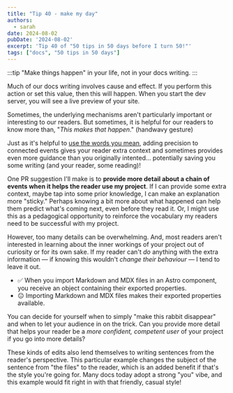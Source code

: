 ```yaml
---
title: "Tip 40 - make my day"
authors:
  - sarah
date: 2024-08-02
pubDate: '2024-08-02'
excerpt: 'Tip 40 of "50 tips in 50 days before I turn 50!"'
tags: ["docs", "50 tips in 50 days"]
---
```


:::tip
"Make things happen" in your life, not in your docs writing.
:::

Much of our docs writing involves cause and effect. If you perform this action or set this value, then this will happen. When you start the dev server, you will see a live preview of your site.

Sometimes, the underlying mechanisms aren't particularly important or interesting to our readers. But sometimes, it is helpful for our readers to know more than, "*This makes that happen*." (handwavy gesture)

Just as it's helpful to [use the words you mean](/blog/50-26-use-this), adding precision to connected events gives your reader extra context and sometimes provides even more guidance than you originally intented... potentially saving you some writing (and your reader, some reading)!

One PR suggestion I'll make is to **provide more detail about a chain of events when it helps the reader use my project**. If I can provide some extra context, maybe tap into some prior knowledge, I can make an explanation more "sticky." Perhaps knowing a bit more about what happened can help them predict what's coming next, even before they read it. Or, I might use this as a pedagogical opportunity to reinforce the vocabulary my readers need to be successful with my project. 

However, too many details can be overwhelming. And, most readers aren't interested in learning about the inner workings of your project out of curiosity or for its own sake. If my reader can't *do* anything with the extra information  — if knowing this wouldn't *change their behaviour* — I tend to leave it out.

- ✅ When you import Markdown and MDX files in an Astro component, you receive an object containing their exported properties.
- 😐 Importing Markdown and MDX files makes their exported properties available.

You can decide for yourself when to simply "make this rabbit disappear" and when to let your audience in on the trick. Can you provide more detail that helps your reader be a *more confident, competent user* of your project if you go into more details?

These kinds of edits also lend themselves to writing sentences from the reader's perspective. This particular example changes the subject of the sentence from "the files" to the reader, which is an added benefit if that's the style you're going for. Many docs today adopt a strong "you" vibe, and this example would fit right in with that friendly, casual style!



<LinkCard title="See the whole list of tips!" href="/blog/50-docs-tips-in-50-days" />